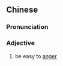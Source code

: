 ==Chinese==
{{zh-forms}}

===Pronunciation===
{{zh-pron
|m=yìnù
|cat=a
}}

===Adjective===
{{zh-adj}}

# be easy to [[anger]]